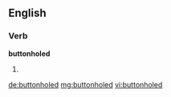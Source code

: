 ==English==

===Verb===
'''buttonholed'''

# {{past of|buttonhole}}

[[de:buttonholed]]
[[mg:buttonholed]]
[[vi:buttonholed]]